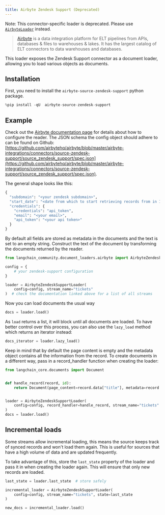 ```yaml
---
title: Airbyte Zendesk Support (Deprecated)
---
```


Note: This connector-specific loader is deprecated. Please use [`AirbyteLoader`](/oss/python/integrations/document_loaders/airbyte) instead.

>[Airbyte](https://github.com/airbytehq/airbyte) is a data integration platform for ELT pipelines from APIs, databases & files to warehouses & lakes. It has the largest catalog of ELT connectors to data warehouses and databases.

This loader exposes the Zendesk Support connector as a document loader, allowing you to load various objects as documents.

## Installation

First, you need to install the `airbyte-source-zendesk-support` python package.

```python
%pip install -qU  airbyte-source-zendesk-support
```

## Example

Check out the [Airbyte documentation page](https://docs.airbyte.com/integrations/sources/zendesk-support/) for details about how to configure the reader.
The JSON schema the config object should adhere to can be found on Github: [https://github.com/airbytehq/airbyte/blob/master/airbyte-integrations/connectors/source-zendesk-support/source_zendesk_support/spec.json](https://github.com/airbytehq/airbyte/blob/master/airbyte-integrations/connectors/source-zendesk-support/source_zendesk_support/spec.json).

The general shape looks like this:

```python
{
  "subdomain": "<your zendesk subdomain>",
  "start_date": "<date from which to start retrieving records from in ISO format, e.g. 2020-10-20T00:00:00Z>",
  "credentials": {
    "credentials": "api_token",
    "email": "<your email>",
    "api_token": "<your api token>"
  }
}
```

By default all fields are stored as metadata in the documents and the text is set to an empty string. Construct the text of the document by transforming the documents returned by the reader.

```python
from langchain_community.document_loaders.airbyte import AirbyteZendeskSupportLoader

config = {
    # your zendesk-support configuration
}

loader = AirbyteZendeskSupportLoader(
    config=config, stream_name="tickets"
)  # check the documentation linked above for a list of all streams
```

Now you can load documents the usual way

```python
docs = loader.load()
```

As `load` returns a list, it will block until all documents are loaded. To have better control over this process, you can also use the `lazy_load` method which returns an iterator instead:

```python
docs_iterator = loader.lazy_load()
```

Keep in mind that by default the page content is empty and the metadata object contains all the information from the record. To create documents in a different way, pass in a record_handler function when creating the loader:

```python
from langchain_core.documents import Document


def handle_record(record, id):
    return Document(page_content=record.data["title"], metadata=record.data)


loader = AirbyteZendeskSupportLoader(
    config=config, record_handler=handle_record, stream_name="tickets"
)
docs = loader.load()
```

## Incremental loads

Some streams allow incremental loading, this means the source keeps track of synced records and won't load them again. This is useful for sources that have a high volume of data and are updated frequently.

To take advantage of this, store the `last_state` property of the loader and pass it in when creating the loader again. This will ensure that only new records are loaded.

```python
last_state = loader.last_state  # store safely

incremental_loader = AirbyteZendeskSupportLoader(
    config=config, stream_name="tickets", state=last_state
)

new_docs = incremental_loader.load()
```
